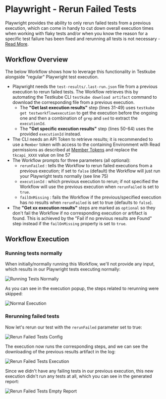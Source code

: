 
# Playwright - Rerun Failed Tests

Playwright provides the ability to only rerun failed tests from a previous execution, which can come in handy
to cut down overall execution times when working with flaky tests and/or when you know the reason for a specific test failure
has been fixed and rerunning all tests is not necessary - [Read More](https://playwright.dev/docs/running-tests#run-last-failed-tests).

## Workflow Overview

The below Workflow shows how to leverage this functionality in Testkube alongside "regular" Playwright test execution.

- Playwright needs the `test-results/.last-run.json` file from a previous execution to rerun failed tests. The Workflow retrieves this by automating
  the Testkube CLI `testkube download artifact` command to download the corresponding file from a previous execution.
  - The **"Get last execution results"** step (lines 31-49) uses `testkube get testworkflowexecution` to get the execution before the ongoing one
    and then a combination of `grep` and `sed` to extract the `executionId`.
  - The **"Get specific execution results"** step (lines 50-64) uses the provided `executionId` instead.
- The CLI needs an API Token to retrieve results; it is recommended to use a `Member` token with access to the
  containing Environment with Read permissions as described at [Member Tokens](/testkube-pro/articles/api-token-management#member-tokens)
  and replace the `tkcapi_XXXX` value on line 57
- The Workflow prompts for three parameters (all optional):
  - `rerunFailed` : tells the Workflow to rerun failed executions from a previous execution; if set to `false` (default)
     the Workflow will just run your Playwright tests normally (see line 75)
  - `executionId` : which previous execution to rerun; if not specified the Workflow will use the previous execution when `rerunFailed` is set to `true`.
  - `failOnMissing` : fails the Workflow if the previous/specified execution has no results when `rerunFailed` is set to true (defaults to `false`).
- The **"Get xx execution results"** steps are marked as `optional` so they don't fail the Workflow if no corresponding execution or artifact is found.
  This is achieved by the "Fail if no previous results are Found" step instead if the `failOnMissing` property is set to `true`.

<RerunPlaywright/>

## Workflow Execution

### Running tests normally 

When initially/normally running this Workflow, we'll not provide any input, which results in our Playwright tests executing normally:

![Running Tests Normally](images/rerun-run-tests-normally.png)

As you can see in the execution popup, the steps related to rerunning were skipped:

![Normal Execution](images/rerun-normal-execution.png)

### Rerunning failed tests

Now let's rerun our test with the `rerunFailed` parameter set to true:

![Rerun Failed Tests Config](images/rerun-with-rerun.png)

The execution now runs the corresponding steps, and we can see the downloading of the previous results artifact in the log:

![Rerun Failed Tests Execution](images/rerun-rerun-execution.png)

Since we didn't have any failing tests in our previous execution, this new execution didn't run any tests at all, which you
can see in the generated report:

![Rerun Failed Tests Empty Report](images/rerun-report.png)

